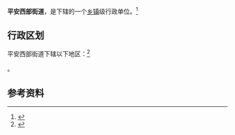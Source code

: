 {{中国乡级行政区|21/09/02/009/000}}

'''平安西部街道'''，是{{PRC admin/fullname|21/09/02/009/000|3}}下辖的一个[[乡镇|乡镇]]级行政单位。<ref>{{PRC admin/ref sgc|{{PRC admin/parent|21/09/02/009/000}}}}</ref>

== 行政区划 ==

平安西部街道下辖以下地区：<ref>{{PRC admin/ref sgc|21/09/02/009/000}}</ref>

{{PRC admin/children|21/09/02/009/000}}。

== 参考资料 ==

{{reflist}}

{{行政区划小作品}}
{{PRC admin/navcat|21/09/02/009/000}}